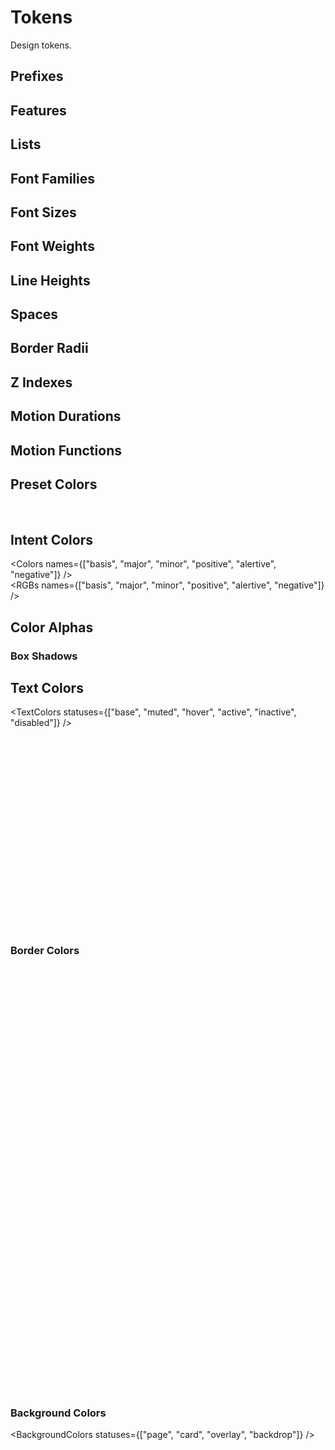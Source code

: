 
<Meta title="Designs/Tokens" />

# Tokens

Design tokens.

## Prefixes

<Prefixes />

## Features

<Features />

## Lists

<Lists />

## Font Families

<FontFamilies />

## Font Sizes

<FontSizes />

## Font Weights

<FontWeights />

## Line Heights

<LineHeights />

## Spaces

<Spaces />

## Border Radii

<BorderRadii />

## Z Indexes

<ZIndexes />

## Motion Durations

<MotionDurations />

## Motion Functions

<MotionFunctions />

## Preset Colors

<Colors />
<br />
<RGBs />

## Intent Colors

<Colors names={["basis", "major", "minor", "positive", "alertive", "negative"]} />
<br />
<RGBs names={["basis", "major", "minor", "positive", "alertive", "negative"]} />

## Color Alphas

<Alphas />

### Box Shadows

<BoxShadows />

## Text Colors

<TextColors statuses={["base", "muted", "hover", "active", "inactive", "disabled"]} />
<br />
<TextColors variant="solid" preview={false} />
<br />
<TextColors intent="major" />
<br />
<TextColors intent="minor" />
<br />
<TextColors intent="positive" />
<br />
<TextColors intent="alertive" />
<br />
<TextColors intent="negative" />
<br />
<TextColors color="red" />
<br />
<TextColors color="magenta" />
<br />
<TextColors color="purple" />
<br />
<TextColors color="indigo" />
<br />
<TextColors color="navy" />
<br />
<TextColors color="blue" />
<br />
<TextColors color="cyan" />
<br />
<TextColors color="teal" />
<br />
<TextColors color="green" />
<br />
<TextColors color="lime" />
<br />
<TextColors color="yellow" />
<br />
<TextColors color="orange" />
<br />
<TextColors color="brown" />
<br />
<TextColors color="gray" />

### Border Colors

<BorderColors />
<br />
<BorderColors variant="deep" />
<br />
<BorderColors variant="solid" />
<br />
<BorderColors intent="major" />
<br />
<BorderColors intent="minor" />
<br />
<BorderColors intent="positive" />
<br />
<BorderColors intent="alertive" />
<br />
<BorderColors intent="negative" />
<br />
<BorderColors color="red" />
<br />
<BorderColors color="magenta" />
<br />
<BorderColors color="purple" />
<br />
<BorderColors color="indigo" />
<br />
<BorderColors color="navy" />
<br />
<BorderColors color="blue" />
<br />
<BorderColors color="cyan" />
<br />
<BorderColors color="teal" />
<br />
<BorderColors color="green" />
<br />
<BorderColors color="lime" />
<br />
<BorderColors color="yellow" />
<br />
<BorderColors color="orange" />
<br />
<BorderColors color="brown" />
<br />
<BorderColors color="gray" />
<br />
<BorderColors variant="solid" intent="major" />
<br />
<BorderColors variant="solid" intent="minor" />
<br />
<BorderColors variant="solid" intent="positive" />
<br />
<BorderColors variant="solid" intent="alertive" />
<br />
<BorderColors variant="solid" intent="negative" />
<br />
<BorderColors variant="solid" color="red" />
<br />
<BorderColors variant="solid" color="magenta" />
<br />
<BorderColors variant="solid" color="purple" />
<br />
<BorderColors variant="solid" color="indigo" />
<br />
<BorderColors variant="solid" color="navy" />
<br />
<BorderColors variant="solid" color="blue" />
<br />
<BorderColors variant="solid" color="cyan" />
<br />
<BorderColors variant="solid" color="teal" />
<br />
<BorderColors variant="solid" color="green" />
<br />
<BorderColors variant="solid" color="lime" />
<br />
<BorderColors variant="solid" color="yellow" />
<br />
<BorderColors variant="solid" color="orange" />
<br />
<BorderColors variant="solid" color="brown" />
<br />
<BorderColors variant="solid" color="gray" />

### Background Colors

<BackgroundColors statuses={["page", "card", "overlay", "backdrop"]} />
<br />
<BackgroundColors />
<br />
<BackgroundColors variant="deep" />
<br />
<BackgroundColors variant="solid" />
<br />
<BackgroundColors intent="major" />
<br />
<BackgroundColors intent="minor" />
<br />
<BackgroundColors intent="positive" />
<br />
<BackgroundColors intent="alertive" />
<br />
<BackgroundColors intent="negative" />
<br />
<BackgroundColors color="red" />
<br />
<BackgroundColors color="magenta" />
<br />
<BackgroundColors color="purple" />
<br />
<BackgroundColors color="indigo" />
<br />
<BackgroundColors color="navy" />
<br />
<BackgroundColors color="blue" />
<br />
<BackgroundColors color="cyan" />
<br />
<BackgroundColors color="teal" />
<br />
<BackgroundColors color="green" />
<br />
<BackgroundColors color="lime" />
<br />
<BackgroundColors color="yellow" />
<br />
<BackgroundColors color="orange" />
<br />
<BackgroundColors color="brown" />
<br />
<BackgroundColors color="gray" />
<br />
<BackgroundColors variant="solid" intent="major" />
<br />
<BackgroundColors variant="solid" intent="minor" />
<br />
<BackgroundColors variant="solid" intent="positive" />
<br />
<BackgroundColors variant="solid" intent="alertive" />
<br />
<BackgroundColors variant="solid" intent="negative" />
<br />
<BackgroundColors variant="solid" color="red" />
<br />
<BackgroundColors variant="solid" color="magenta" />
<br />
<BackgroundColors variant="solid" color="purple" />
<br />
<BackgroundColors variant="solid" color="indigo" />
<br />
<BackgroundColors variant="solid" color="navy" />
<br />
<BackgroundColors variant="solid" color="blue" />
<br />
<BackgroundColors variant="solid" color="cyan" />
<br />
<BackgroundColors variant="solid" color="teal" />
<br />
<BackgroundColors variant="solid" color="green" />
<br />
<BackgroundColors variant="solid" color="lime" />
<br />
<BackgroundColors variant="solid" color="yellow" />
<br />
<BackgroundColors variant="solid" color="orange" />
<br />
<BackgroundColors variant="solid" color="brown" />
<br />
<BackgroundColors variant="solid" color="gray" />
